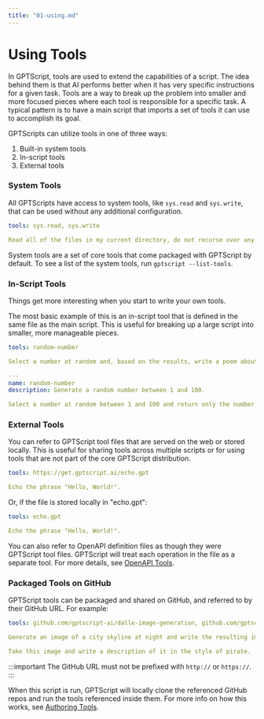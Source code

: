 ```yaml
---
title: "01-using.md"
---
```


# Using Tools

In GPTScript, tools are used to extend the capabilities of a script.
The idea behind them is that AI performs better when it has very specific instructions for a given task.
Tools are a way to break up the problem into smaller and more focused pieces where each tool is responsible for a specific task.
A typical pattern is to have a main script that imports a set of tools it can use to accomplish its goal.

GPTScripts can utilize tools in one of three ways:
1. Built-in system tools
2. In-script tools
3. External tools

### System Tools

All GPTScripts have access to system tools, like `sys.read` and `sys.write`, that can be used without any additional configuration.

```yaml
tools: sys.read, sys.write

Read all of the files in my current directory, do not recurse over any subdirectories, and give me a description of this directory's contents.
```

System tools are a set of core tools that come packaged with GPTScript by default.
To see a list of the system tools, run `gptscript --list-tools`.

### In-Script Tools

Things get more interesting when you start to write your own tools.

The most basic example of this is an in-script tool that is defined in the same file as the main script.
This is useful for breaking up a large script into smaller, more manageable pieces.

```yaml
tools: random-number

Select a number at random and, based on the results, write a poem about it.

---
name: random-number
description: Generate a random number between 1 and 100.

Select a number at random between 1 and 100 and return only the number.
```

### External Tools

You can refer to GPTScript tool files that are served on the web or stored locally.
This is useful for sharing tools across multiple scripts or for using tools that are not part of the core GPTScript distribution.

```yaml
tools: https://get.gptscript.ai/echo.gpt

Echo the phrase "Hello, World!".
```

Or, if the file is stored locally in "echo.gpt":

```yaml
tools: echo.gpt

Echo the phrase "Hello, World!".
```

You can also refer to OpenAPI definition files as though they were GPTScript tool files.
GPTScript will treat each operation in the file as a separate tool. For more details, see [OpenAPI Tools](03-openapi.md).

### Packaged Tools on GitHub

GPTScript tools can be packaged and shared on GitHub, and referred to by their GitHub URL. For example:

```yaml
tools: github.com/gptscript-ai/dalle-image-generation, github.com/gptscript-ai/gpt4-v-vision, sys.read

Generate an image of a city skyline at night and write the resulting image to a file called city_skyline.png.

Take this image and write a description of it in the style of pirate.
```

:::important
The GitHub URL must not be prefixed with `http://` or `https://`.
:::

When this script is run, GPTScript will locally clone the referenced GitHub repos and run the tools referenced inside them.
For more info on how this works, see [Authoring Tools](02-authoring.md).
